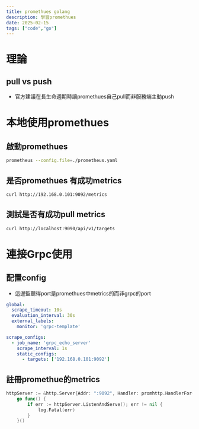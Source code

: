 ```yaml
---
title: promethues golang
description: 學習promethues
date: 2025-02-15
tags: ["code","go"]
---
```

# 理論

## pull vs push
- 官方建議在長生命週期時讓promethues自己pull而非服務端主動push

# 本地使用promethues

## 啟動promethues
```bash
prometheus --config.file=./prometheus.yaml
```

## 是否promethues 有成功metrics
```bash
curl http://192.168.0.101:9092/metrics
```

## 測試是否有成功pull metrics
```bash
curl http://localhost:9090/api/v1/targets
```

# 連接Grpc使用

## 配置config
- 這邊監聽得port是promethues中metrics的而非grpc的port
```yaml
global:
  scrape_timeout: 10s
  evaluation_interval: 30s
  external_labels:
    monitor: 'grpc-template'

scrape_configs:
  - job_name: 'grpc_echo_server'
    scrape_interval: 1s
    static_configs:
      - targets: ['192.168.0.101:9092']
```

## 註冊promethue的metrics
```go
httpServer := &http.Server{Addr: ":9092", Handler: promhttp.HandlerFor(reg, promhttp.HandlerOpts{})}
	go func() {
		if err := httpServer.ListenAndServe(); err != nil {
			log.Fatal(err)
		}
	}()
```
